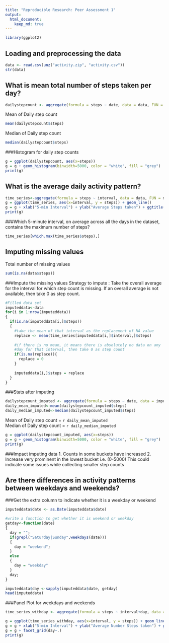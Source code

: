 ```yaml
---
title: "Reproducible Research: Peer Assessment 1"
output: 
  html_document:
    keep_md: true
---
```

```r
library(ggplot2)
```

## Loading and preprocessing the data
```r
data <- read.csv(unz("activity.zip", "activity.csv"))
str(data)
```

## What is mean total number of steps taken per day?
```r
dailystepcount <- aggregate(formula = steps ~ date, data = data, FUN = sum, na.rm = TRUE)
```
  
Mean of Daily step count
```r
mean(dailystepcount$steps)
```


Median of Daily step count
```r
median(dailystepcount$steps)
```

###Histogram for daily step counts
```r
g = ggplot(dailystepcount, aes(x=steps))
g = g + geom_histogram(binwidth=5000, color = "white", fill = "grey")
print(g)
```
  
## What is the average daily activity pattern?
```r
time_series<-aggregate(formula = steps ~ interval, data = data, FUN = mean, na.rm = TRUE)
g = ggplot(time_series, aes(x=interval, y = steps)) + geom_line()
g = g + xlab("5-min Interval") + ylab("Average Steps taken") + ggtitle("Average daily steps pattern")
print(g)
```

###Which 5-minute interval, on average across all the days in the dataset, contains the maximum number of steps?
```r
time_series[which.max(time_series$steps),]
```
## Imputing missing values
Total number of missing values
```r
sum(is.na(data$steps))
```

###Impute the missing values
Strategy to impute : Take the overall average for the interval for which step count is missing. If an overall average is not available, then take 0 as step count.  
```r
#Filled data set
imputeddata<-data
for(i in 1:nrow(imputeddata))
{
  if(is.na(imputeddata[i,]$steps))
  {
    #take the mean of that interval as the replacement of NA value
    replace <- mean(time_series[imputeddata[i,]$interval,]$steps)
    
    #if there is no mean, it means there is absolutely no data on any 
    #day for that interval, then take 0 as step count
    if(is.na(replace)){
      replace = 0
    }
    
    imputeddata[i,]$steps = replace
  }
}

```

###Stats after imputing

```r
dailystepcount_imputed <- aggregate(formula = steps ~ date, data = imputeddata, FUN = sum)
daily_mean_imputed<-mean(dailystepcount_imputed$steps)
daily_median_imputed<-median(dailystepcount_imputed$steps)
```
  
Mean of Daily step count = `r daily_mean_imputed`  
Median of Daily step count = `r daily_median_imputed`
```r
g = ggplot(dailystepcount_imputed, aes(x=steps))
g = g + geom_histogram(binwidth=5000, color = "white", fill = "grey")
print(g)
```

###Impact imputing data
1.  Counts in some buckets have increased
2.  Increase very prominent in the lowest bucket i.e. (0-5000)
This could indicate some issues while collecting smaller step counts


## Are there differences in activity patterns between weekdays and weekends?

###Get the extra column to indicate whether it is a weekday or weekend
```r
imputeddata$date <- as.Date(imputeddata$date)

#write a function to get whether it is weekend or weekday
getday<-function(date)
{
  day = "";
  if(grepl("Saturday|Sunday",weekdays(date)))
  {
    day = "weekend";
  }
  else
  {
    day = "weekday"
  }
  day;
}

imputeddata$day <-sapply(imputeddata$date, getday)
head(imputeddata)
```

###Panel Plot for weekdays and weekends
```r
time_series_withday <- aggregate(formula = steps ~ interval+day, data = imputeddata, FUN = sum, na.rm = TRUE)

g = ggplot(time_series_withday, aes(x=interval, y = steps)) + geom_line()
g = g + xlab("5-min Interval") + ylab("Average Number Steps taken") + ggtitle("Difference b/w Weekends and Weekdays Activity")
g = g + facet_grid(day~.)
print(g)
```
